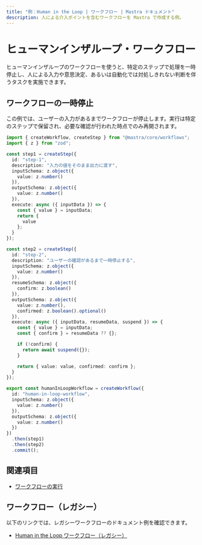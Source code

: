 ```yaml
---
title: "例：Human in the Loop | ワークフロー | Mastra ドキュメント"
description: 人による介入ポイントを含むワークフローを Mastra で作成する例。
---
```




# ヒューマンインザループ・ワークフロー

ヒューマンインザループのワークフローを使うと、特定のステップで処理を一時停止し、人による入力や意思決定、あるいは自動化では対処しきれない判断を伴うタスクを実施できます。



## ワークフローの一時停止

この例では、ユーザーの入力があるまでワークフローが停止します。実行は特定のステップで保留され、必要な確認が行われた時点でのみ再開されます。

```typescript filename="src/mastra/workflows/example-human-in-loop.ts" showLineNumbers copy
import { createWorkflow, createStep } from "@mastra/core/workflows";
import { z } from "zod";

const step1 = createStep({
  id: "step-1",
  description: "入力の値をそのまま出力に渡す",
  inputSchema: z.object({
    value: z.number()
  }),
  outputSchema: z.object({
    value: z.number()
  }),
  execute: async ({ inputData }) => {
    const { value } = inputData;
    return {
      value
    };
  }
});

const step2 = createStep({
  id: "step-2",
  description: "ユーザーの確認があるまで一時停止する",
  inputSchema: z.object({
    value: z.number()
  }),
  resumeSchema: z.object({
    confirm: z.boolean()
  }),
  outputSchema: z.object({
    value: z.number(),
    confirmed: z.boolean().optional()
  }),
  execute: async ({ inputData, resumeData, suspend }) => {
    const { value } = inputData;
    const { confirm } = resumeData ?? {};

    if (!confirm) {
      return await suspend({});
    }

    return { value: value, confirmed: confirm };
  }
});

export const humanInLoopWorkflow = createWorkflow({
  id: "human-in-loop-workflow",
  inputSchema: z.object({
    value: z.number()
  }),
  outputSchema: z.object({
    value: z.number()
  })
})
  .then(step1)
  .then(step2)
  .commit();
```



## 関連項目

- [ワークフローの実行](./running-workflows.mdx)



## ワークフロー（レガシー）

以下のリンクでは、レガシーワークフローのドキュメント例を確認できます。

- [Human in the Loop ワークフロー（レガシー）](/examples/workflows_legacy/human-in-the-loop)

